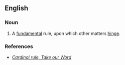 ==English==

===Noun===
{{en-noun|sg=[[cardinal]] [[rule]]}}

# A [[fundamental]] rule, upon which other matters [[hinge]]. 

===References===
* ''[http://www.takeourword.com/TOW129/page2.html Cardinal rule, Take our Word]''